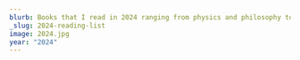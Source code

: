 ```yaml
---
blurb: Books that I read in 2024 ranging from physics and philosophy to technical guides and fiction.
_slug: 2024-reading-list
image: 2024.jpg
year: "2024"
---
```




<div class="py-2 w-full max-w-3xl">
        <Title title="2024" subtitle="Reading List" />
        <ul class="list-none">
            <li class="flex items-center border-b border-b-gray-100">
                <div class="self-start p-4">
                    <Icon name="check" class="w-8 text-green-400 shrink-0" />
                    <span class="text-gray-300 font-bold">100%</span>
                </div>
                <Biblio
                    title="Now: The Physics of Time"
                    author="Richard A. Muller"
                    year="2016"
                    cover="now.webp"
                >
                    This book explores the concept of time from a physics perspective. Richard A. Muller
                    delves into the nature of time, its relationship with space, and how it is perceived
                    by humans. The book provides a comprehensive understanding of time, combining
                    scientific theories with philosophical insights.
                </Biblio>
            </li>
            <li class="flex items-center border-b border-b-gray-100">
                <div class="self-start p-4">
                    <Icon name="check" class="w-8 text-green-400 shrink-0" />
                    <span class="text-gray-300 font-bold">50%</span>
                </div>
                <Biblio
                    title="The Case Against Reality"
                    author="Donald Hoffman"
                    year="2019"
                    cover="the_case_against_reality.png"
                >
                    This is a well-argued stance on reality and our perception of reality. The basic
                    concept is that we do not percieve the truth of reality, rather, we percieve
                    reality in the way that maximises our chance of survival. The argument is that
                    we create a reality when we observe the world. That reality that we create may
                    not be the objective reality.
                </Biblio>
            </li>
            <li class="flex items-center border-b border-b-gray-100">
                <div class="self-start p-4">
                    <Icon name="check" class="w-8 text-green-400 shrink-0" />
                    <span class="text-gray-300 font-bold">100%</span>
                </div>
                <Biblio
                    title="Accelerate"
                    author="Nicole Forsgren, Jez Humble, Gene Kim"
                    year="2018"
                    cover="accelerate.png"
                >
                    Describes the results of several years of research into high functioning teams.
                    The authors, present several metrics that correlate with high functioning teams
                    and the factors that contribute to these metrics. It is an excellent case for
                    devops and automation.
                </Biblio>
            </li>
            <li class="flex items-center border-b border-b-gray-100">
                <div class="self-start p-4">
                    <Icon name="check" class="w-8 text-green-400 shrink-0" />
                    <span class="text-gray-300 font-bold">100%</span>
                </div>
                <Biblio
                    title="The Staff Engineer's Path"
                    author="Tanya Reilly"
                    year="2022"
                    cover="the_staff_engineers_path.png"
                />
            </li>
            <li class="flex items-center border-b border-b-gray-100">
                <div class="self-start p-4">
                    <Icon name="check" class="w-8 text-green-400 shrink-0" />
                    <span class="text-gray-300 font-bold">100%</span>
                </div>
                <Biblio
                    title="Project Hail Mary"
                    author="Aandy Weir"
                    year="2021"
                    cover="hail_mary.jpg"
                >
                    A well told science fiction story reminiscent of Heinlein. The main character is
                    a human who wakes up in a spaceship with no memory of how he got there. He must
                    figure out how to survive and find out what is going on.
                </Biblio>
            </li>
            <li class="flex items-center border-b border-b-gray-100">
                <div class="self-start p-4">
                    <Icon name="check" class="w-8 text-green-400 shrink-0" />
                    <span class="text-gray-300 font-bold">100%</span>
                </div>
                <Biblio title="Artemis" author="Andy Weir" year="2017" cover="artemis.webp">
                    A thrilling story set on the moon, where a young woman named Jazz Bashara gets
                    involved in a heist that could change the future of the lunar city, Artemis.
                </Biblio>
            </li>
            <li class="flex items-center border-b border-b-gray-100">
                <div class="self-start p-4">
                    <Icon name="check" class="w-8 text-green-400 shrink-0" />
                    <span class="text-gray-300 font-bold">100%</span>
                </div>
                <Biblio title="Holly" author="Stephen King" year="2023" cover="holly.jpg">
                    A well written mystery with good old fashioned human monsters. The detective
                    work unfolded smoothly. Some of the side quests felt forced but overall, did not
                    detract from the story.
                </Biblio>
            </li>
            <li class="flex items-center border-b border-b-gray-100">
                <div class="self-start p-4">
                    <Icon name="reading" class="w-8 text-orange-400 shrink-0" />
                    <span class="text-gray-300 font-bold">5%</span>
                </div>
                <Biblio
                    title="Collapse: How Societies Choose to Fail or Succeed"
                    author="Jared Diamond"
                    year="2004"
                    cover="collapse.jpeg"
                />
            </li>
        </ul>
    </div> 